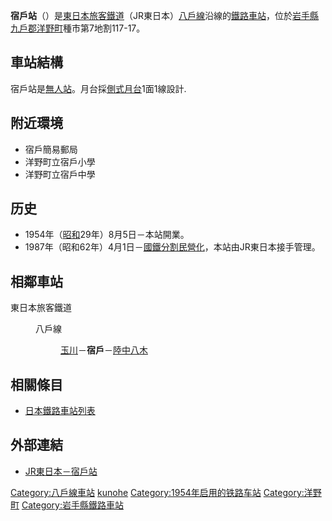 {{coord|40.3661|N|141.7468|E|type:railwaystation_region:JP|display=title}}
{{NoteTA
|T=zh-hans:宿户站;zh-hk:宿戶站;zh-tw:宿戶車站;
|1=zh-hans:宿户站;zh-hk:宿戶站;zh-tw:宿戶車站;}}
{{日本車站資訊
|公司色 = green
|站名 = 宿戶站
|圖片 = JR_Shukunohe_sta_001.jpg
|圖片說明 = 車站全景
|日文原名 = 宿戸
|平假名 = しゅくのへ
|羅馬拼音 = Shukunohe
|前一站 = [[玉川站_(岩手縣)|玉川]]
|前一站距離 = 1.9
|後一站距離 = 3.1
|後一站 = [[陸中八木站|陸中八木]]
|電報略號 = シノ
|所屬公司 = [[東日本旅客鐵道|東日本旅客鐵道]]（JR東日本）
|所屬路線 = {{Color|red|■}}[[八戶線|八戶線]]
|距離 = 40.0
|起點站 = [[八戶站|八戶]]
|所在地 = [[岩手縣|岩手縣]][[九戶郡|九戶郡]][[洋野町|洋野町]]種市第7地割117-17
|車站構造 = [[地面車站|地面車站]]|
|月台配置 = 1面1線
|啟用年月日 = 1954年（[[昭和|昭和]]29年）8月5日
|乘客人數 = 
|統計年度 = 
|轉車 = 
|備註 = [[無人站|無人站]]
}}
'''宿戶站'''（{{jpn|j=宿戸駅|hg=しゅくのへえき|rm=Shukunohe eki|f=y}}）是[[東日本旅客鐵道|東日本旅客鐵道]]（JR東日本）[[八戶線|八戶線]]沿線的[[鐵路車站|鐵路車站]]，位於[[岩手縣|岩手縣]][[九戶郡|九戶郡]][[洋野町|洋野町]]種市第7地割117-17。

== 車站結構 ==
宿戶站是[[無人站|無人站]]。月台採[[側式月台|側式月台]]1面1線設計.

== 附近環境 ==
* 宿戶簡易郵局
* 洋野町立宿戶小學
* 洋野町立宿戶中學

== 历史 ==
* 1954年（[[昭和|昭和]]29年）8月5日－本站開業。
* 1987年（昭和62年）4月1日－[[國鐵分割民營化|國鐵分割民營化]]，本站由JR東日本接手管理。

== 相鄰車站 ==
; 東日本旅客鐵道
: {{Color|red|■}}八戶線
:: [[玉川站_(岩手縣)|玉川]]－'''宿戶'''－[[陸中八木站|陸中八木]]

== 相關條目 ==
* [[日本鐵路車站列表|日本鐵路車站列表]]

== 外部連結 ==
* [http://www.jreast.co.jp/estation/station/info.aspx?StationCd=840 JR東日本－宿戶站]{{Wayback|url=http://www.jreast.co.jp/estation/station/info.aspx?StationCd=840 |date=20110323192647 }}{{ja}}

{{八戶線}}

{{DEFAULTSORT:Shukunohe}}
[[Category:八戶線車站|Category:八戶線車站]]
[[Category:日本鐵路車站_Shu|kunohe]]
[[Category:1954年启用的铁路车站|Category:1954年启用的铁路车站]]
[[Category:洋野町|Category:洋野町]]
[[Category:岩手縣鐵路車站|Category:岩手縣鐵路車站]]